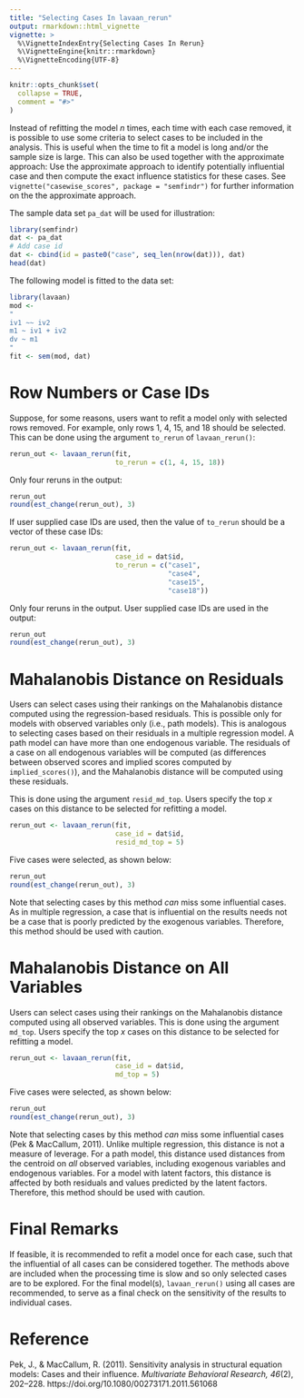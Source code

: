 ```yaml
---
title: "Selecting Cases In lavaan_rerun"
output: rmarkdown::html_vignette
vignette: >
  %\VignetteIndexEntry{Selecting Cases In Rerun}
  %\VignetteEngine{knitr::rmarkdown}
  %\VignetteEncoding{UTF-8}
---
```


```r
knitr::opts_chunk$set(
  collapse = TRUE,
  comment = "#>"
)
```

Instead of refitting the model *n* times, each time
with each case removed, it is possible to use some criteria
to select cases to be included in the analysis. This is useful
when the time to fit a model is long and/or the sample
size is large. This can also be used together with the
approximate approach: Use the approximate approach to
identify potentially influential case and then compute the
exact influence statistics for these cases. See
`vignette("casewise_scores", package = "semfindr")` for
further information on the the approximate approach.

The sample data set `pa_dat` will be used for illustration:

```r
library(semfindr)
dat <- pa_dat
# Add case id
dat <- cbind(id = paste0("case", seq_len(nrow(dat))), dat)
head(dat)
```

The following model is fitted to the data set:

```r
library(lavaan)
mod <-
"
iv1 ~~ iv2
m1 ~ iv1 + iv2
dv ~ m1
"
fit <- sem(mod, dat)
```

# Row Numbers or Case IDs

Suppose, for some reasons, users want to refit a model
only with selected rows removed. For example, only
rows 1, 4, 15, and 18 should be selected. This can be
done using
the argument `to_rerun` of `lavaan_rerun()`:

```r
rerun_out <- lavaan_rerun(fit,
                          to_rerun = c(1, 4, 15, 18))
```

Only four reruns in the output:

```r
rerun_out
round(est_change(rerun_out), 3)
```

If user supplied case IDs are used, then the value of
`to_rerun` should be a vector of these case IDs:

```r
rerun_out <- lavaan_rerun(fit,
                          case_id = dat$id,
                          to_rerun = c("case1",
                                       "case4",
                                       "case15",
                                       "case18"))
```

Only four reruns in the output. User supplied case IDs
are used in the output:

```r
rerun_out
round(est_change(rerun_out), 3)
```

# Mahalanobis Distance on Residuals

Users can select cases using their rankings on the
Mahalanobis distance computed using the regression-based
residuals. This is possible only for models with observed
variables only (i.e., path models). This is analogous to
selecting cases based on their residuals in a multiple
regression model. A path model can have more than one
endogenous variable. The residuals of a case on all
endogenous variables will be computed (as differences
between observed scores and implied scores computed
by `implied_scores()`),
and the Mahalanobis
distance will be computed using these residuals.

This is done using the argument `resid_md_top`. Users specify
the top *x* cases on this distance to be selected for
refitting a model.

```r
rerun_out <- lavaan_rerun(fit,
                          case_id = dat$id,
                          resid_md_top = 5)
```

Five cases were selected, as shown below:

```r
rerun_out
round(est_change(rerun_out), 3)
```

Note that selecting cases by this method *can* miss some
influential cases. As in multiple regression, a case that
is influential on the results needs not be a case that is
poorly predicted by the exogenous variables. Therefore,
this method should be used with caution.

# Mahalanobis Distance on All Variables

Users can select cases using their rankings on the
Mahalanobis distance computed using all observed variables.
This is done using the argument `md_top`. Users specify
the top *x* cases on this distance to be selected for
refitting a model.

```r
rerun_out <- lavaan_rerun(fit,
                          case_id = dat$id,
                          md_top = 5)
```

Five cases were selected, as shown below:

```r
rerun_out
round(est_change(rerun_out), 3)
```

Note that selecting cases by this method *can* miss some
influential cases (Pek & MacCallum, 2011). Unlike multiple
regression, this distance
is not a measure of leverage. For a path model, this distance
used distances from the centroid on *all* observed variables,
including exogenous variables and endogenous variables.
For a model with latent factors, this distance is affected by
both residuals and values predicted by the latent factors.
Therefore, this method should be used with caution.

# Final Remarks

If feasible, it is recommended to refit a model once for
each case, such that the influential of all cases can be
considered together. The methods above are included when
the processing time is slow and so only selected cases are
to be explored. For the final model(s),
`lavaan_rerun()` using
all cases are recommended, to serve as a final check on the
sensitivity of the results to individual cases.

# Reference

Pek, J., & MacCallum, R. (2011). Sensitivity analysis in structural equation
models: Cases and their influence. *Multivariate Behavioral Research, 46*(2),
202–228. https://doi.org/10.1080/00273171.2011.561068
